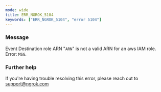 ```yaml
---
mode: wide
title: ERR_NGROK_5104
keywords: ["ERR_NGROK_5104", "error 5104"]
---
```



### Message

Event Destination role ARN "`ARN`" is not a valid ARN for an aws IAM role. Error: `MSG`.

<ErrorDetails />

### Further help

If you're having trouble resolving this error, please reach out to [support@ngrok.com](mailto:support@ngrok.com?subject=Help%20with%20ERR_NGROK_5104)
